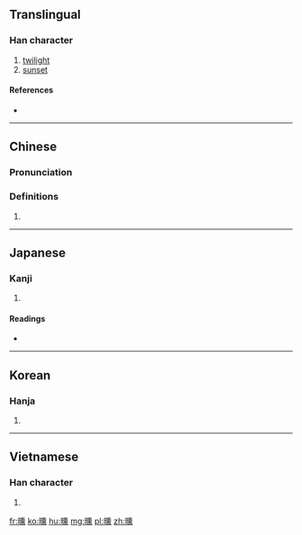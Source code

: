 ==Translingual==

===Han character===
{{Han char|rn=72|rad=日|as=14|sn=18|four=62031|canj=AHGF|ids=⿰日熏}}

# [[twilight]]
# [[sunset]]

====References====
* {{Han ref|kx=0501.080|dkj=14224|dj=0871.170|hdz=21539.140|uh=66DB|ud=26331|bh=EFDB|bd=61403}}

----

==Chinese==
{{zh-forms}}

===Pronunciation===
{{zh-pron
|m=xūn
|c=fan1
|mc=y
|oc=y
|ma=
|cat=n
}}

===Definitions===
# {{rfdef|lang=zh}}

----

==Japanese==

===Kanji===
{{ja-kanji|grade=|rs=日14}}

# {{defn|lang=ja|sort=日14}}

====Readings====
* {{ja-readings|on=[[くん]] (kun)|kun=[[たそがれ]] (tasogare)}}

----

==Korean==

===Hanja===
{{ko-hanja|hangeul=훈|eumhun=|rv=hun|mr=hun|y=hwun}}

# {{defn|lang=ko|sort=日14}}

----

==Vietnamese==

===Han character===
{{vi-hantu|[[huân]]|rs=日14}}

# {{defn|lang=vi|sort=日14}}

[[fr:曛]]
[[ko:曛]]
[[hu:曛]]
[[mg:曛]]
[[pl:曛]]
[[zh:曛]]